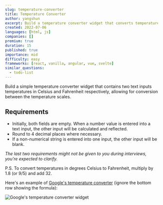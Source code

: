 ```yaml
---
slug: temperature-converter
title: Temperature Converter
author: yangshun
excerpt: Build a temperature converter widget that converts temperature values between Celsius and Fahrenheit
created: 2022-07-06
languages: [html, js]
companies: []
premium: true
duration: 15
published: true
importance: mid
difficulty: easy
frameworks: [react, vanilla, angular, vue, svelte]
similar_questions:
  - todo-list
---
```


Build a simple temperature converter widget that contains two text inputs temperatures in Celsius and Fahrenheit respectively, allowing for conversion between the temperature scales.

## Requirements

- Initially, both fields are empty. When a number value is entered into a text input, the other input will be calculated and reflected.
- Round to 4 decimal places where necessary.
- If a non-numerical string is entered into one input, the other input will be blank.

_The last two requirements might not be given to you during interviews, you're expected to clarify._

P.S. To convert temperatures in degrees Celsius to Fahrenheit, multiply by 1.8 (or 9/5) and add 32.

Here's an example of [Google's temperature converter](https://www.google.com/search?q=celsius+to+fahrenheit) (ignore the bottom row showing the formula):

![Google's temperature converter widget](/img/questions/temperature-converter/google-search-temperature-converter.png)

